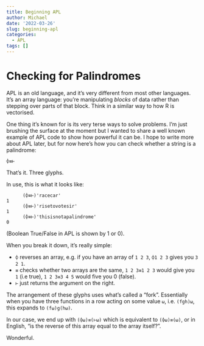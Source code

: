 ```yaml
---
title: Beginning APL
author: Michael
date: '2022-03-26'
slug: beginning-apl
categories:
  - APL
tags: []
---
```


# Checking for Palindromes

APL is an old language, and it's very different from most other languages.
It's an array language: you're manipulating *blocks* of data rather than stepping over parts of that block.
Think in a similar way to how R is vectorised.

One thing it's known for is its very terse ways to solve problems. 
I'm just brushing the surface at the moment but I wanted to share a well known example of APL code to show how powerful it can be.
I hope to write more about APL later, but for now here's how you can check whether a string is a palindrome:

```apl
⌽≡⊢
```

That's it. 
Three glyphs.

In use, this is what it looks like:

```apl
      (⌽≡⊢)'racecar'
1
      (⌽≡⊢)'risetovotesir'
1
      (⌽≡⊢)'thisisnotapalindrome'
0
```

(Boolean True/False in APL is shown by 1 or 0).

When you break it down, it's really simple:

- `⌽` reverses an array, e.g. if you have an array of `1 2 3`, `⌽1 2 3` gives you `3 2 1`.
- `≡` checks whether two arrays are the same, `1 2 3≡1 2 3` would give you `1` (i.e true), `1 2 3≡3 4 5` would five you 0 (false).
- `⊢` just returns the argument on the right.

The arrangement of these glyphs uses what's called a "fork".
Essentially when you have three functions in a row acting on some value `⍵`, i.e. `(fgh)⍵`, this expands to `(f⍵)g(h⍵)`.

In our case, we end up with `(⌽⍵)≡(⊢⍵)` which is equivalent to  `(⌽⍵)≡(⍵)`, or in English, "is the reverse of this array equal to the array itself?". 

Wonderful.
